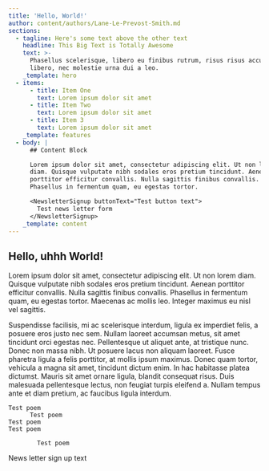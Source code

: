 ```yaml
---
title: 'Hello, World!'
author: content/authors/Lane-Le-Prevost-Smith.md
sections:
  - tagline: Here's some text above the other text
    headline: This Big Text is Totally Awesome
    text: >-
      Phasellus scelerisque, libero eu finibus rutrum, risus risus accumsan
      libero, nec molestie urna dui a leo.
    _template: hero
  - items:
      - title: Item One
        text: Lorem ipsum dolor sit amet
      - title: Item Two
        text: Lorem ipsum dolor sit amet
      - title: Item 3
        text: Lorem ipsum dolor sit amet
    _template: features
  - body: |
      ## Content Block

      Lorem ipsum dolor sit amet, consectetur adipiscing elit. Ut non lorem 
      diam. Quisque vulputate nibh sodales eros pretium tincidunt. Aenean 
      porttitor efficitur convallis. Nulla sagittis finibus convallis. 
      Phasellus in fermentum quam, eu egestas tortor. 

      <NewsletterSignup buttonText="Test button text">
        Test news letter form
      </NewsletterSignup>
    _template: content
---
```


## Hello, uhhh World!

Lorem ipsum dolor sit amet, consectetur adipiscing elit. Ut non lorem diam. Quisque vulputate nibh sodales eros pretium tincidunt. Aenean porttitor efficitur convallis. Nulla sagittis finibus convallis. Phasellus in fermentum quam, eu egestas tortor. Maecenas ac mollis leo. Integer maximus eu nisl vel sagittis.

Suspendisse facilisis, mi ac scelerisque interdum, ligula ex imperdiet felis, a posuere eros justo nec sem. Nullam laoreet accumsan metus, sit amet tincidunt orci egestas nec. Pellentesque ut aliquet ante, at tristique nunc. Donec non massa nibh. Ut posuere lacus non aliquam laoreet. Fusce pharetra ligula a felis porttitor, at mollis ipsum maximus. Donec quam tortor, vehicula a magna sit amet, tincidunt dictum enim. In hac habitasse platea dictumst. Mauris sit amet ornare ligula, blandit consequat risus. Duis malesuada pellentesque lectus, non feugiat turpis eleifend a. Nullam tempus ante et diam pretium, ac faucibus ligula interdum.

```
Test poem
      Test poem
Test poem
Test poem

        Test poem
```

<NewsletterSignup buttonText="Button text">
  News letter sign up text
</NewsletterSignup>

